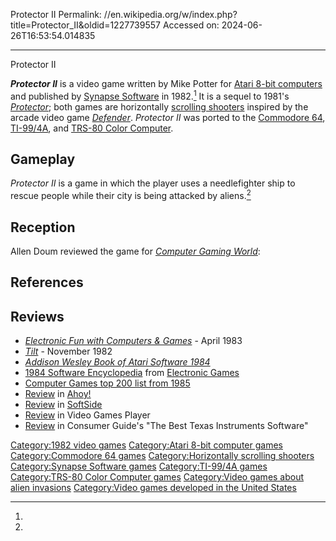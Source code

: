Protector II
Permalink: //en.wikipedia.org/w/index.php?title=Protector_II&oldid=1227739557
Accessed on: 2024-06-26T16:53:54.014835



------
Protector II
{{short description|1982 video game}}
{{Infobox video game
| title = Protector II
| image = Protector II cover.jpg
| developer = 
| publisher = [[Synapse Software]]
| designer = Mike Potter
| programmer = '''Atari 8-bit'''<br>Mike Potter<br>'''Commodore 64'''<br>Ken Rose<ref name=gb64/><br>'''TRS-80 CoCo'''<br>Robert Black<ref name=boyle/>
| platforms = [[Atari 8-bit]], [[Commodore 64]], [[TI-99/4A]], [[TRS-80 Color Computer]]
| released = '''1982:''' Atari<br>'''1983:''' C64, CoCo
| genre= [[Scrolling shooter]]
}}

'''''Protector II''''' is a video game written by Mike Potter for [[Atari 8-bit computers]] and published by [[Synapse Software]] in 1982.<ref name=giantlist/> It is a sequel to 1981's ''[[Protector (1981 video game)|Protector]]''; both games are horizontally [[scrolling shooter]]s inspired by the arcade video game ''[[Defender (1981 video game)|Defender]]''. ''Protector II'' was ported to the [[Commodore 64]], [[TI-99/4A]], and [[TRS-80 Color Computer]].

==Gameplay==
''Protector II'' is a game in which the player uses a needlefighter ship to rescue people while their city is being attacked by aliens.<ref name="CGW8"/>

==Reception==
Allen Doum reviewed the game for ''[[Computer Gaming World]]'':{{quote|The graphics are good, and the sound, animation and scrolling are very well done. Play may begin with either three or five ships at any of six difficulty levels —although I doubt that anyone is expected to play at the higher levels. Even at the lower levels, ''Protector II'' moves fast enough that most players won't have time to realize that what they're doing doesn't make much sense.<ref name="CGW8">{{cite magazine |last=Doum |first=Allen |title=The Atari Arena |magazine=Computer Gaming World |date=Jan–Feb 1983 |volume=1 |issue=8 |pages=34–35}}</ref>}}

==References==
{{Reflist|refs=
<ref name=giantlist>{{cite web |last1=Hague |first1=James |title=The Giant List of Classic Game Programmers |url=https://dadgum.com/giantlist/}}</ref>
<ref name=boyle>{{cite web |last1=Boyle |first1=L. Curtis |title=Protector II |website=Tandy Color Computers Game List |url=http://www.lcurtisboyle.com/nitros9/protectorii.html}}</ref>
<ref name=gb64>{{cite web |title=Protector II |url=http://www.gb64.com/game.php?id=5981&d=18&h=0 |website=Game Base 64}}</ref>
}}

==Reviews==
* ''[[Electronic Fun with Computers & Games]]'' - April 1983
* ''[[Tilt (French magazine)|Tilt]]'' - November 1982
* [https://archive.org/details/addison-wesley-book-of-atari-software-1984/page/n77/mode/2up ''Addison Wesley Book of Atari Software 1984'']
* [https://archive.org/stream/RetroGameMagazineOneShots/1984%20Software%20Encyclopedia%20%281983%29%20Over%20900%20Descriptions%20and%20Ratings#page/n53/mode/2up 1984 Software Encyclopedia] from [[Electronic Games]]
* [https://archive.org/details/Computer_Games_Vol_3_No_5_1985-02_Carnegie_Publications_US/page/n51/mode/2up Computer Games top 200 list from 1985]
* [https://archive.org/details/ahoy-magazine-02/page/n47/mode/2up Review] in [[Ahoy!]]
* [https://archive.org/details/softside-magazine-55/page/n79/mode/2up Review] in [[SoftSide]]
* [https://archive.org/details/Video_Games_Player_Vol_2_No_2_1983-11_Carnegie_Publications_US/page/n63/mode/2up Review] in Video Games Player
* [https://archive.org/details/tibook_the-best-texas-instruments-software/page/n133/mode/2up Review] in Consumer Guide's "The Best Texas Instruments Software"

[[Category:1982 video games]]
[[Category:Atari 8-bit computer games]]
[[Category:Commodore 64 games]]
[[Category:Horizontally scrolling shooters]]
[[Category:Synapse Software games]]
[[Category:TI-99/4A games]]
[[Category:TRS-80 Color Computer games]]
[[Category:Video games about alien invasions]]
[[Category:Video games developed in the United States]]